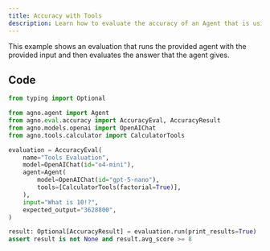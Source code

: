 ```yaml
---
title: Accuracy with Tools
description: Learn how to evaluate the accuracy of an Agent that is using tools.
---
```

This example shows an evaluation that runs the provided agent with the provided input and then evaluates the answer that the agent gives.

## Code
```python
from typing import Optional

from agno.agent import Agent
from agno.eval.accuracy import AccuracyEval, AccuracyResult
from agno.models.openai import OpenAIChat
from agno.tools.calculator import CalculatorTools

evaluation = AccuracyEval(
    name="Tools Evaluation",
    model=OpenAIChat(id="o4-mini"),
    agent=Agent(
        model=OpenAIChat(id="gpt-5-nano"),
        tools=[CalculatorTools(factorial=True)],
    ),
    input="What is 10!?",
    expected_output="3628800",
)

result: Optional[AccuracyResult] = evaluation.run(print_results=True)
assert result is not None and result.avg_score >= 8
```